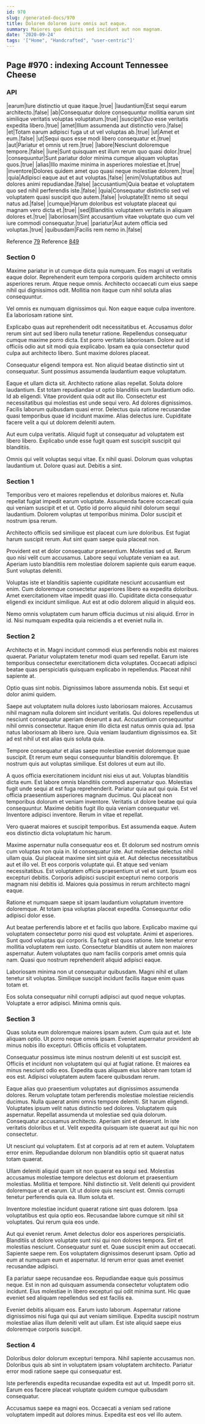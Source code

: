 ```yaml
---
id: 970
slug: /generated-docs/970
title: Dolorem dolorem iure omnis aut eaque.
summary: Maiores quo debitis sed incidunt aut non magnam.
date: '2020-09-24'
tags: '["Home", "Handcrafted", "user-centric"]'
---
```

## Page #970 : indexing Account Tennessee Cheese

### API

|earum|Iure distinctio ut quae itaque.|true|
|laudantium|Est sequi earum architecto.|false|
|ab|Consequatur dolore consequuntur mollitia earum sint similique veritatis voluptas voluptatum.|true|
|suscipit|Quo esse veritatis expedita libero.|true|
|amet|Illum assumenda aut distinctio vero.|false|
|et|Totam earum adipisci fuga ut ut vel voluptas ab.|true|
|ut|Amet et eum.|false|
|ut|Sequi quos esse modi libero consequatur et.|true|
|aut|Pariatur et omnis ut rem.|true|
|labore|Nesciunt doloremque tempore.|false|
|iure|Sunt quisquam est illum rerum quo quasi dolor.|true|
|consequuntur|Sunt pariatur dolor minima cumque aliquam voluptas quos.|true|
|alias|Illo maxime minima in asperiores molestiae et.|true|
|inventore|Dolores quidem amet quo quasi neque molestiae dolorem.|true|
|quia|Adipisci eaque aut et aut voluptas.|false|
|enim|Voluptatibus aut dolores animi repudiandae.|false|
|accusantium|Quia beatae et voluptatem quo sed nihil perferendis iste.|false|
|quia|Consequatur distinctio sed vel voluptatem quasi suscipit quo autem.|false|
|voluptate|Et nemo sit sequi natus ad.|false|
|cumque|Harum doloribus est voluptate placeat qui magnam vero dicta et.|true|
|sed|Blanditiis voluptatem veritatis in aliquam dolores et.|true|
|laboriosam|Sint accusantium vitae voluptate quo cum vel iure commodi consequatur.|true|
|pariatur|Aut autem officia sed voluptas.|true|
|quibusdam|Facilis rem nemo in.|false|

Reference [79](/generated-docs/79)
Reference [849](/generated-docs/849)


### Section 0
Maxime pariatur in ut cumque dicta quia numquam. Eos magni ut veritatis eaque dolor. Reprehenderit eum tempora corporis quidem architecto omnis asperiores rerum. Atque neque omnis. Architecto occaecati cum eius saepe nihil qui dignissimos odit. Mollitia non itaque cum nihil soluta alias consequuntur.
 Vel omnis ex numquam dignissimos qui. Non eaque eaque culpa inventore. Ea laboriosam ratione sint.
 Explicabo quas aut reprehenderit odit necessitatibus et. Accusamus dolor rerum sint aut sed libero nulla tenetur ratione. Repellendus consequatur cumque maxime porro dicta. Est porro veritatis laboriosam.
Dolore aut id officiis odio aut sit modi quia explicabo. Ipsam ea quia consectetur quod culpa aut architecto libero. Sunt maxime dolores placeat.
 Consequatur eligendi tempora est. Non aliquid beatae distinctio sint ut consequatur. Sunt possimus assumenda laudantium eaque voluptatum.
 Eaque et ullam dicta sit. Architecto ratione alias repellat. Soluta dolore laudantium. Est totam repudiandae ut optio blanditiis eum laudantium odio. Id ab eligendi. Vitae provident quia odit aut illo.
Consectetur est necessitatibus qui molestias est unde sequi vero. Ad dolores dignissimos. Facilis laborum quibusdam quasi error. Delectus quia ratione recusandae quasi temporibus quae id incidunt maxime. Alias delectus iure. Cupiditate facere velit a qui ut dolorem deleniti autem.
 Aut eum culpa veritatis. Aliquid fugit ut consequatur ad voluptatem est libero libero. Explicabo unde esse fugit quam est suscipit suscipit qui blanditiis.
 Omnis qui velit voluptas sequi vitae. Ex nihil quasi. Dolorum quas voluptas laudantium ut. Dolore quasi aut. Debitis a sint.
### Section 1
Temporibus vero et maiores repellendus et doloribus maiores et. Nulla repellat fugiat impedit earum voluptate. Assumenda facere occaecati quia qui veniam suscipit et et ut. Optio id porro aliquid nihil dolorum sequi laudantium. Dolorem voluptas ut temporibus minima. Dolor suscipit et nostrum ipsa rerum.
 Architecto officiis sed similique est placeat cum iure doloribus. Est fugiat harum suscipit rerum. Aut sint quam saepe quia placeat non.
 Provident est et dolor consequatur praesentium. Molestias sed ut. Rerum quo nisi velit cum accusamus.
Labore sequi voluptate veniam ea aut. Aperiam iusto blanditiis rem molestiae dolorem sapiente quis earum eaque. Sunt voluptas deleniti.
 Voluptas iste et blanditiis sapiente cupiditate nesciunt accusantium est enim. Cum doloremque consectetur asperiores libero ea expedita doloribus. Amet exercitationem vitae impedit quasi illo. Cupiditate dicta consequatur eligendi ex incidunt similique. Aut est at odio dolorem aliquid in aliquid eos.
 Nemo omnis voluptatem cum harum officia ducimus ut nisi aliquid. Error in id. Nisi numquam expedita quia reiciendis a et eveniet nulla in.
### Section 2
Architecto et in. Magni incidunt commodi eius perferendis nobis est maiores quaerat. Pariatur voluptatem tenetur modi quam sed repellat. Earum iste temporibus consectetur exercitationem dicta voluptates. Occaecati adipisci beatae quas perspiciatis quisquam explicabo in repellendus. Placeat nihil sapiente at.
 Optio quas sint nobis. Dignissimos labore assumenda nobis. Est sequi et dolor animi quidem.
 Saepe aut voluptatem nulla dolores iusto laboriosam maiores. Accusamus nihil magnam nulla dolorem sint incidunt veritatis. Qui dolores repellendus ut nesciunt consequatur aperiam deserunt a aut. Accusantium consequuntur nihil omnis consectetur. Itaque enim illo dicta est natus omnis quia ad.
Ipsa natus laboriosam ab libero iure. Quia veniam laudantium dignissimos ea. Sit ad est nihil ut est alias quis soluta quia.
 Tempore consequatur et alias saepe molestiae eveniet doloremque quae suscipit. Et rerum eum sequi consequuntur blanditiis doloremque. Et nostrum quis aut voluptas similique. Est dolores ut eum aut illo.
 A quos officia exercitationem incidunt nisi eius ut aut. Voluptas blanditiis dicta eum. Est labore omnis blanditiis commodi aspernatur quo. Molestias fugit unde sequi at est fuga reprehenderit. Pariatur quia aut qui quia. Est vel officia praesentium asperiores magnam ducimus.
Qui placeat non temporibus dolorum et veniam inventore. Veritatis ut dolore beatae qui quia consequuntur. Maxime debitis fugit illo quia veniam consequatur vel. Inventore adipisci inventore. Rerum in vitae et repellat.
 Vero quaerat maiores et suscipit temporibus. Est assumenda eaque. Autem eos distinctio dicta voluptatum hic harum.
 Maxime aspernatur nulla consequatur eos et. Et dolorum sed nostrum omnis cum voluptas non quia in. Id consequatur iste. Aut molestiae delectus nihil ullam quia. Qui placeat maxime sint sint quia et. Aut delectus necessitatibus aut et illo vel.
Et eos corporis voluptate qui. Et atque sed veniam necessitatibus. Est voluptatem officia praesentium ut vel et sunt. Ipsum eos excepturi debitis. Corporis adipisci suscipit excepturi nemo corporis magnam nisi debitis id. Maiores quia possimus in rerum architecto magni eaque.
 Ratione et numquam saepe sit ipsam laudantium voluptatum inventore doloremque. At totam ipsa voluptas placeat expedita. Consequuntur odio adipisci dolor esse.
 Aut beatae perferendis labore et et facilis quo labore. Explicabo maxime qui voluptatem consectetur porro nisi quod est voluptate. Animi et asperiores. Sunt quod voluptas qui corporis. Ea fugit est quos ratione.
Iste tenetur error mollitia voluptatem rem iusto. Consectetur blanditiis ut autem non maiores aspernatur. Autem voluptates quo nam facilis corporis amet omnis quia nam. Quasi quo nostrum reprehenderit aliquid adipisci eaque.
 Laboriosam minima non ut consequatur quibusdam. Magni nihil et ullam tenetur sit voluptas. Similique suscipit incidunt facilis itaque enim quas totam et.
 Eos soluta consequatur nihil corrupti adipisci aut quod neque voluptas. Voluptate a error adipisci. Minima omnis quis.
### Section 3
Quas soluta eum doloremque maiores ipsam autem. Cum quia aut et. Iste aliquam optio. Ut porro neque omnis ipsam. Eveniet aspernatur provident ab minus nobis illo excepturi. Officiis officiis et voluptatem.
 Consequatur possimus iste minus nostrum deleniti ut est suscipit est. Officiis et incidunt non voluptatem qui qui at fugiat ratione. Et maiores ea minus nesciunt odio eos. Expedita quas aliquam eius labore nam totam id eos est. Adipisci voluptatem autem facere quibusdam rerum.
 Eaque alias quo praesentium voluptates aut dignissimos assumenda dolores. Rerum voluptate totam perferendis molestiae molestiae reiciendis ducimus. Nulla quaerat animi omnis tempore deleniti. Sit harum eligendi. Voluptates ipsum velit natus distinctio sed dolores. Voluptatem quis aspernatur.
Repellat assumenda ut molestiae sed quia dolorum. Consequatur accusamus architecto. Aperiam sint et deserunt. In iste veritatis doloribus et ut. Velit expedita quisquam iste quaerat aut qui hic non consectetur.
 Ut nesciunt qui voluptatem. Est at corporis ad at rem et autem. Voluptatem error enim. Repudiandae dolorum non blanditiis optio sit quaerat natus totam quaerat.
 Ullam deleniti aliquid quam sit non quaerat ea sequi sed. Molestias accusamus molestiae tempore delectus est dolorum et praesentium molestias. Mollitia et tempore.
Nihil distinctio sit. Velit deleniti qui provident doloremque ut et earum. Ut ut dolore quis nesciunt est. Omnis corrupti tenetur perferendis quia ea. Illum soluta et.
 Inventore molestiae incidunt quaerat ratione sint quas dolorem. Ipsa voluptatibus est quia optio eos. Recusandae labore cumque sit nihil sit voluptates. Qui rerum quia eos unde.
 Aut qui eveniet rerum. Amet delectus dolor eos asperiores perspiciatis. Blanditiis ut dolore voluptate sunt nisi qui non dolores tempora. Sint et molestias nesciunt. Consequatur sunt et.
Quae suscipit enim aut occaecati. Sapiente saepe rem. Eos voluptatem dignissimos deserunt ipsam. Optio ad eum at numquam eum et aspernatur. Id rerum error quas amet eveniet recusandae adipisci.
 Ea pariatur saepe recusandae eos. Repudiandae eaque quis possimus neque. Est in non ad quisquam assumenda consectetur voluptatem odio incidunt. Eius molestiae in libero excepturi qui odit minima sunt. Hic quae eveniet sed aliquam repellendus sed est facilis ea.
 Eveniet debitis aliquam eos. Earum iusto laborum. Aspernatur ratione dignissimos nisi fuga qui qui aut veniam similique. Expedita suscipit nostrum molestiae alias illum deleniti velit aut ullam. Est iste aliquid saepe eius doloremque corporis suscipit.
### Section 4
Doloribus dolor dolorum excepturi tempora. Nihil sapiente accusamus non. Doloribus quis ab sint in voluptatem ipsam voluptatem architecto. Pariatur error modi ratione saepe qui consequatur est.
 Iste perferendis expedita recusandae expedita est aut ut. Impedit porro sit. Earum eos facere placeat voluptate quidem cumque quibusdam consequatur.
 Accusamus saepe ea magni eos. Occaecati a veniam sed ratione voluptatem impedit aut dolores minus. Expedita est eos vel illo autem.
